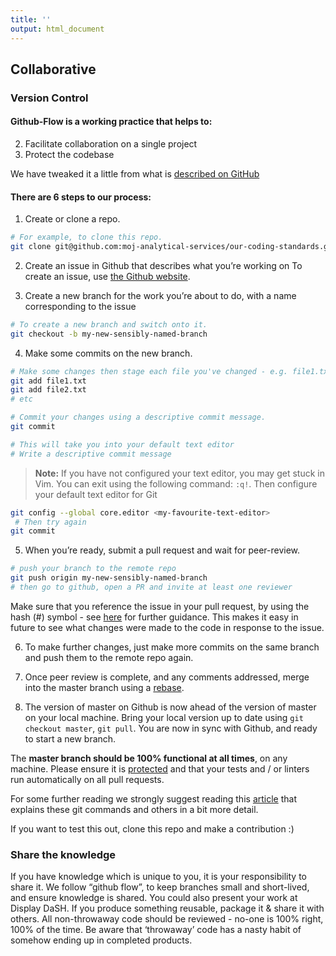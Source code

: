 ```yaml
---
title: ''
output: html_document
---
```


## Collaborative {#collaborate}

### Version Control {#versioncontrol}

#### Github-Flow is a working practice that helps to: {-}
2. Facilitate collaboration on a single project
3. Protect the codebase

We have tweaked it a little from what is [described on GitHub][1] 

#### There are 6 steps to our process: {-}
1. Create or clone a repo.
```sh
# For example, to clone this repo.
git clone git@github.com:moj-analytical-services/our-coding-standards.git
```

2. Create an issue in Github that describes what you're working on
To create an issue, use [the Github website](https://guides.github.com/features/issues/).

3. Create a new branch for the work you're about to do, with a name corresponding to the issue
```sh
# To create a new branch and switch onto it.
git checkout -b my-new-sensibly-named-branch
```

4. Make some commits on the new branch.
```sh
# Make some changes then stage each file you've changed - e.g. file1.txt and file2.txt.
git add file1.txt
git add file2.txt
# etc

# Commit your changes using a descriptive commit message.
git commit

# This will take you into your default text editor
# Write a descriptive commit message
```
>**Note:**
>If you have not configured your text editor, you may get stuck in Vim. You can exit using the following command: `:q!`. Then configure your default text editor for Git
```sh
git config --global core.editor <my-favourite-text-editor>
 # Then try again
git commit
```

5. When you're ready, submit a pull request and wait for peer-review.
```sh
# push your branch to the remote repo
git push origin my-new-sensibly-named-branch
# then go to github, open a PR and invite at least one reviewer
```
Make sure that you reference the issue in your pull request, by using the hash (#) symbol - see [here](https://help.github.com/articles/autolinked-references-and-urls/) for further guidance.  This makes it easy in future to see what changes were made to the code in response to the issue.

6. To make further changes, just make more commits on the same branch and push them to the remote repo again.

7. Once peer review is complete, and any comments addressed, merge into the master branch using a [rebase](https://github.com/blog/2243-rebase-and-merge-pull-requests).

8. The version of master on Github is now ahead of the version of master on your local machine.  Bring your local version up to date using `git checkout master`, `git pull`.  You are now in sync with Github, and ready to start a new branch.

The **master branch should be 100% functional at all times**, on any machine.  Please ensure it is [protected](https://help.github.com/articles/about-protected-branches/) and that your tests and / or linters run automatically on all pull requests.

For some further reading we strongly suggest reading this [article][2] that explains these git commands and others in a bit more detail.

If you want to test this out, clone this repo and make a contribution :)

[1]: https://guides.github.com/introduction/flow/
[2]: https://gist.github.com/blackfalcon/8428401

### Share the knowledge {#knowledge}
If you have knowledge which is unique to you, it is your responsibility to share it.
We follow “github flow”, to keep branches small and short-lived, and ensure knowledge is shared.
You could also present your work at Display DaSH.
If you produce something reusable, package it & share it with others.
All non-throwaway code should be reviewed - no-one is 100% right, 100% of the time.
Be aware that ‘throwaway’ code has a nasty habit of somehow ending up in completed products.